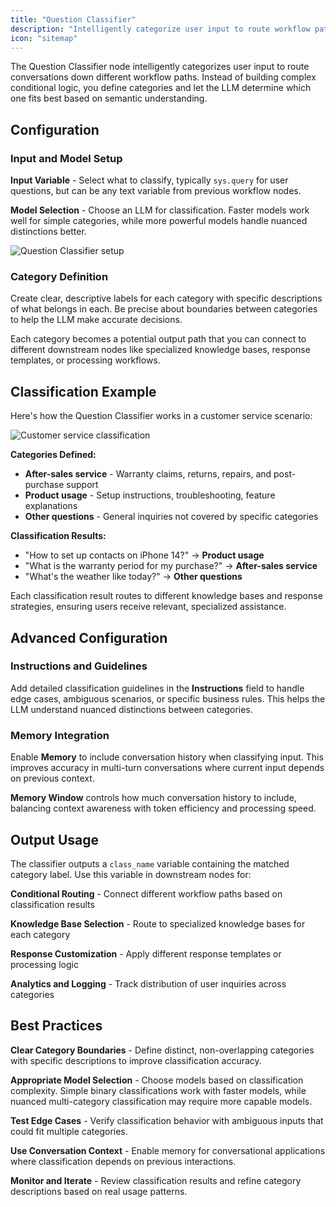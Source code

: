 ```yaml
---
title: "Question Classifier"
description: "Intelligently categorize user input to route workflow paths"
icon: "sitemap"
---
```


The Question Classifier node intelligently categorizes user input to route conversations down different workflow paths. Instead of building complex conditional logic, you define categories and let the LLM determine which one fits best based on semantic understanding.

## Configuration

### Input and Model Setup

**Input Variable** - Select what to classify, typically `sys.query` for user questions, but can be any text variable from previous workflow nodes.

**Model Selection** - Choose an LLM for classification. Faster models work well for simple categories, while more powerful models handle nuanced distinctions better.

<Frame caption="Question Classifier configuration interface">
  <img src="https://assets-docs.dify.ai/dify-enterprise-mintlify/en/guides/workflow/node/2f039c5ff3f095b0eed291101d9bff15.png" alt="Question Classifier setup" />
</Frame>

### Category Definition

Create clear, descriptive labels for each category with specific descriptions of what belongs in each. Be precise about boundaries between categories to help the LLM make accurate decisions.

Each category becomes a potential output path that you can connect to different downstream nodes like specialized knowledge bases, response templates, or processing workflows.

## Classification Example

Here's how the Question Classifier works in a customer service scenario:

<Frame caption="Customer service classification workflow">
  <img src="https://assets-docs.dify.ai/dify-enterprise-mintlify/en/guides/workflow/node/2f06ecce149c844c23be70a8fcff09bc.png" alt="Customer service classification" />
</Frame>

**Categories Defined:**
- **After-sales service** - Warranty claims, returns, repairs, and post-purchase support
- **Product usage** - Setup instructions, troubleshooting, feature explanations  
- **Other questions** - General inquiries not covered by specific categories

**Classification Results:**
- "How to set up contacts on iPhone 14?" → **Product usage**
- "What is the warranty period for my purchase?" → **After-sales service**  
- "What's the weather like today?" → **Other questions**

Each classification result routes to different knowledge bases and response strategies, ensuring users receive relevant, specialized assistance.

## Advanced Configuration

### Instructions and Guidelines

Add detailed classification guidelines in the **Instructions** field to handle edge cases, ambiguous scenarios, or specific business rules. This helps the LLM understand nuanced distinctions between categories.

### Memory Integration

Enable **Memory** to include conversation history when classifying input. This improves accuracy in multi-turn conversations where current input depends on previous context.

**Memory Window** controls how much conversation history to include, balancing context awareness with token efficiency and processing speed.

## Output Usage

The classifier outputs a `class_name` variable containing the matched category label. Use this variable in downstream nodes for:

**Conditional Routing** - Connect different workflow paths based on classification results

**Knowledge Base Selection** - Route to specialized knowledge bases for each category

**Response Customization** - Apply different response templates or processing logic

**Analytics and Logging** - Track distribution of user inquiries across categories

## Best Practices

**Clear Category Boundaries** - Define distinct, non-overlapping categories with specific descriptions to improve classification accuracy.

**Appropriate Model Selection** - Choose models based on classification complexity. Simple binary classifications work with faster models, while nuanced multi-category classification may require more capable models.

**Test Edge Cases** - Verify classification behavior with ambiguous inputs that could fit multiple categories.

**Use Conversation Context** - Enable memory for conversational applications where classification depends on previous interactions.

**Monitor and Iterate** - Review classification results and refine category descriptions based on real usage patterns.